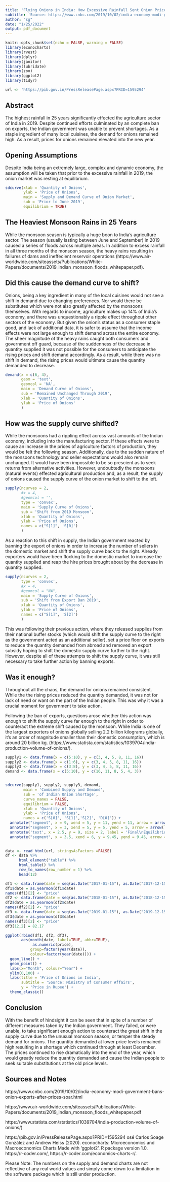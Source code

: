 ```yaml
---
title: 'Flying Onions in India: How Excessive Rainfall Sent Onion Prices Soaring'
subtitle: 'Source: https://www.cnbc.com/2019/10/02/india-economy-modi-government-bans-onion-exports-after-prices-soar.html'
author: "sg"
date: "1/25/2022"
output: pdf_document
---
```


```r
knitr::opts_chunk$set(echo = FALSE, warning = FALSE)
library(econocharts)
library(rvest)
library(dplyr)
library(janitor)
library(lubridate)
library(zoo)
library(ggplot2)
library(tidyr)

url <- 'https://pib.gov.in/PressReleasePage.aspx?PRID=1595294'
```

## Abstract
The highest rainfall in 25 years significantly effected the agriculture sector of India in 2019.  Despite continued efforts culminated by an complete ban on exports, the Indian government was unable to prevent shortages.  As a staple ingredient of many local cuisines, the demand for onions remained high.  As a result, prices for onions remained elevated into the new year.

## Opening Assumptions

Despite India being an extremely large, complex and dynamic economy, the assumption will be taken that prior to the excessive rainfall in 2019, the onion market was resting at equilibrium.

```r
sdcurve(xlab = 'Quantity of Onions',
        ylab = 'Price of Onions',
        main = 'Supply and Demand Curve of Onion Market',
        sub = 'Prior to June 2019',
        equilibrium = TRUE)
```

## The Heaviest Monsoon Rains in 25 Years

While the monsoon season is typically a huge boon to India's agriculture sector.  The season (usually lasting between June and September) in 2019 caused a series of floods across multiple areas.  In addition to excess rainfall in all three months of the monsoon season, the heavy rains resulting in failures of dams and ineffecient reservoir operations (https://www.air-worldwide.com/siteassets/Publications/White-Papers/documents/2019_indian_monsoon_floods_whitepaper.pdf).

## Did this cause the demand curve to shift?

Onions, being a key ingredient in many of the local cuisines would not see a shift in demand due to changing preferences.  Nor would there be substitutes which were not also greatly affected by the monsoons themselves.  With regards to income, agriculture makes up 14% of India's economy, and there was unquestionably a ripple effect throughout other sectors of the economy. But given the onion's status as a consumer staple good, and lack of additional data, it is safer to assume that the income effects were not large enough to shift demand across the entire economy.  The sheer magnitude of the heavy rains caught both consumers and government off guard, because of the suddenness of the decrease in quantity supplied it was not possible for the consumers to anticipate the rising prices and shift demand accordingly.  As a result, while there was no shift in demand, the rising prices would ultimate cause the quantity demanded to decrease.

```r
demand(x = c(6, 4),
       geom = 'text',
       geomcol = 'NA',
       main = 'Demand Curve of Onions',
       sub = 'Remained Unchanged Through 2019',
       xlab = 'Quantity of Onions',
       ylab = 'Price of Onions'
       )

```

## How was the supply curve shifted?

While the monsoons had a rippling effect across vast amounts of the Indian economy, including into the manufacturing sector.  If these effects were to cause an increase in the prices of agriculture factors of production, they would be felt the following season.  Additionally, due to the sudden nature of the monsoons technology and seller expectations would also remain unchanged. It would have been impossible to be so prescient as to seek returns from alternative activities.  However, undoubtedly the monsoons (natural events) effected agricultural production and, as a result, the supply of onions caused the supply curve of the onion market to shift to the left.

```r
supply(ncurves = 2,
       #x = 4,
       #geomcol = '',
       type = 'convex',
       main = 'Supply Curve of Onions',
       sub = 'Shift from 2019 Monsoon',
       xlab = 'Quantity of Onions',
       ylab = 'Price of Onions',
       names = c("S[1]", 'S[0]')
       )
```
As a reaction to this shift in supply, the Indian government reacted by banning the export of onions in order to increase the number of sellers in the domestic market and shift the supply curve back to the right.  Already exporters would have been flocking to the domestic market to increase the quantity supplied and reap the hire prices brought about by the decrease in quantity supplied.

```r
supply(ncurves = 2,
       type = 'convex',
       #x = 4,
       #geomcol = "NA",
       main = 'Supply Curve of Onions',
       sub = 'Shift from Export Ban 2019',
       xlab = 'Quantity of Onions',
       ylab = 'Price of Onions',
       names = c("S[1]", 'S[2]')
       )
```

This was following their previous action, where they released supplies from their national buffer stocks (which would shift the supply curve to the right as the government acted as an additional seller), set a price floor on exports to reduce the quantity demanded from abroad and removed an export subsidy hoping to shift the domestic supply curve further to the right.  However, despite all of these attempts to shift the supply curve, it was still necessary to take further action by banning exports.

## Was it enough?

Throughout all the chaos, the demand for onions remained consistent.  While the the rising prices reduced the quantity demanded, it was not for lack of need or want on the part of the Indian people.  This was why it was a crucial moment for government to take action.

Following the ban of exports, questions arose whether this action was enough to shift the supply curve far enough to the right in order to counteract the extreme shift caused by the monsoon.  While India is one of the largest exporters of onions globally selling 2.2 billion kilograms globally, it's an order of magnitude smaller than their domestic consumption, which is around 20 billion kg. (https://www.statista.com/statistics/1039704/india-production-volume-of-onions/).

```r
supply1 <- data.frame(x = c(5:10), y = c(3, 4, 5, 8, 11, 16))
supply2 <- data.frame(x = c(1:6), y = c(3, 4, 5, 8, 11, 16))
supply3 <- data.frame(x = c(3:8), y = c(3, 4, 5, 8, 11, 16))
demand <- data.frame(x = c(5:10), y = c(16, 11, 8, 5, 4, 3))


sdcurve(supply1, supply2, supply3, demand,
        main = 'Combined Supply and Demand',
        sub = 'of Indian Onion Shortage',
        curve_names = FALSE,
        equilibrium = FALSE,
        xlab = 'Quantity of Onions',
        ylab = 'Price of Onions',
        names = c('S[0]', 'S[1]','S[2]', 'D[0]')) +
  annotate("segment", x = 9, xend = 5, y = 11, yend = 11, arrow = arrow(length = unit(0.3, "lines")), colour = "grey50") +
  annotate("segment", x = 3, xend = 5, y = 5, yend = 5, arrow = arrow(length = unit(0.3, "lines")), colour = "grey50") +
  annotate('text', x = 2.5, y = 9, size = 2, label = 'Final\nEquilibrium Price') +
  annotate("segment", x = 3.5, xend = 6, y = 9.45, yend = 9.45, arrow = arrow(length = unit(0.3, "lines")), colour = "grey50") 
  
```

```r
data <- read_html(url, stringsAsFactors =FALSE)
df <- data %>% 
      html_element("table") %>% 
      html_table() %>%
      row_to_names(row_number = 1) %>%
      head(12)

df1 <- data.frame(date = seq(as.Date("2017-01-15"), as.Date("2017-12-15"), "1 month"), price = df[, 2])
df1$date = as.yearmon(df1$date)
names(df1)[2] <- "price"
df2 <- data.frame(date = seq(as.Date("2018-01-15"), as.Date("2018-12-15"), "1 month"), value = df[, 3])
df2$date = as.yearmon(df2$date)
names(df2)[2] <- "price"
df3 <- data.frame(date = seq(as.Date("2019-01-15"), as.Date("2019-12-15"), "1 month"), value = df[, 4])
df3$date = as.yearmon(df3$date)
names(df3)[2] <- "price"
df3[12,2] = 82.17

ggplot(rbind(df1, df2, df3), 
       aes(month(date, label=TRUE, abbr=TRUE), 
            as.numeric(price), 
           group=factor(year(date)),  
           colour=factor(year(date)))) +
  geom_line() +
  geom_point() +
  labs(x="Month", colour="Year") +
  ylim(0,100) +
  labs(title = 'Price of Onions in India',
       subtitle = 'Source: Ministry of Consumer Affairs',
       y = 'Price in Rupee') +
  theme_classic()
```

## Conclusion

With the benefit of hindsight it can be seen that in spite of a number of different measures taken by the Indian government.  They failed, or were unable, to take significant enough action to counteract the great shift in the supply curve due to the unusual monsoon season, or temper the steady demand for onions. The quantity demanded at lower price levels remained high resulting in a shortage which continued through at least December.  The prices continued to rise dramatically into the end of the year, which would greatly reduce the quantity demanded and cause the Indian people to seek suitable substitutions at the old price levels.

## Sources and Notes
https://www.cnbc.com/2019/10/02/india-economy-modi-government-bans-onion-exports-after-prices-soar.html

https://www.air-worldwide.com/siteassets/Publications/White-Papers/documents/2019_indian_monsoon_floods_whitepaper.pdf

https://www.statista.com/statistics/1039704/india-production-volume-of-onions/)

https://pib.gov.in/PressReleasePage.aspx?PRID=1595294
osé Carlos Soage González and Andrew Heiss (2020). econocharts: Microeconomics and Macroeconomics Charts Made with 'ggplot2'. R package version 1.0.
  https://r-coder.com/, https://r-coder.com/economics-charts-r/.
  
Please Note: The numbers on the supply and demand charts are not reflective of any real world values and simply come down to a limitation in the software package which is still under production. 
